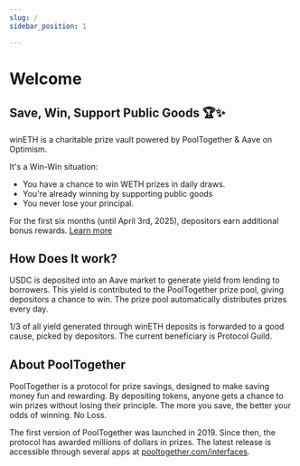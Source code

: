 ```yaml
---
slug: /
sidebar_position: 1

---
```




# Welcome

## Save, Win, Support Public Goods 🏆✨
winETH is a charitable prize vault powered by PoolTogether & Aave on Optimism. 

It's a Win-Win situation:
- You have a chance to win WETH prizes in daily draws.  
- You're already winning by supporting public goods
- You never lose your principal.

For the first six months (until April 3rd, 2025), depositors earn additional bonus rewards. [Learn more](rewards.md)

## How Does It work?
USDC is deposited into an Aave market to generate yield from lending to borrowers. This yield is contributed to the PoolTogether prize pool, giving depositors a chance to win. The prize pool automatically distributes prizes every day.

1/3 of all yield generated through winETH deposits is forwarded to a good cause, picked by depositors. The current beneficiary is Protocol Guild. 

## About PoolTogether
PoolTogether is a protocol for prize savings, designed to make saving money fun and rewarding. By depositing tokens, anyone gets a chance to win prizes without losing their principle. The more you save, the better your odds of winning. No Loss.

The first version of PoolTogether was launched in 2019. Since then, the protocol has awarded millions of dollars in prizes. The latest release is accessible through several apps at [pooltogether.com/interfaces](https://pooltogether.com/interfaces).


